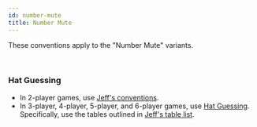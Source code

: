 ```yaml
---
id: number-mute
title: Number Mute
---
```


These conventions apply to the "Number Mute" variants.

<br />

### Hat Guessing

- In 2-player games, use [Jeff's conventions](https://github.com/iamwhoiamhahaha/hanabi/blob/master/2-player/Number_Mute_Conventions.mdx).
- In 3-player, 4-player, 5-player, and 6-player games, use [Hat Guessing](https://github.com/hanabi/hanabi.github.io/blob/main/misc/hat-guessing.mdx). Specifically, use the tables outlined in [Jeff's table list](https://github.com/iamwhoiamhahaha/hanabi/blob/master/hat-guessing/Variant-Specific_Hat_Guessing_Tables.mdx).
